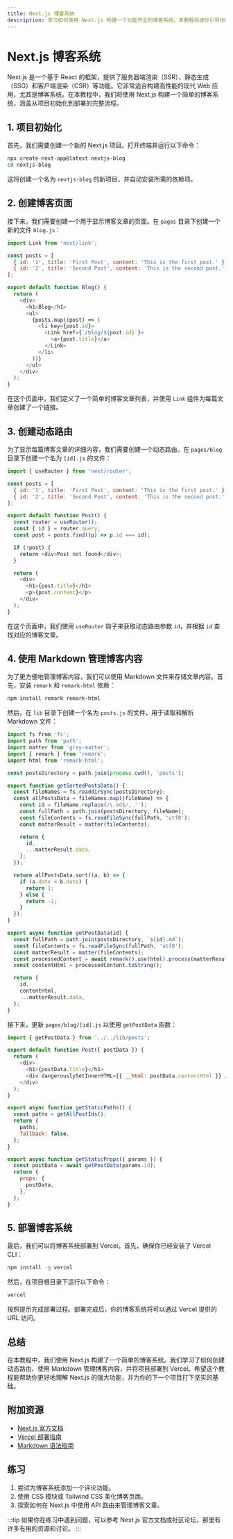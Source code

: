 ```yaml
---
title: Next.js 博客系统
description: 学习如何使用 Next.js 构建一个功能齐全的博客系统。本教程将逐步引导你完成从项目初始化到部署的完整流程，适合初学者。
---
```


# Next.js 博客系统

Next.js 是一个基于 React 的框架，提供了服务器端渲染（SSR）、静态生成（SSG）和客户端渲染（CSR）等功能。它非常适合构建高性能的现代 Web 应用，尤其是博客系统。在本教程中，我们将使用 Next.js 构建一个简单的博客系统，涵盖从项目初始化到部署的完整流程。

## 1. 项目初始化

首先，我们需要创建一个新的 Next.js 项目。打开终端并运行以下命令：

```bash
npx create-next-app@latest nextjs-blog
cd nextjs-blog
```

这将创建一个名为 `nextjs-blog` 的新项目，并自动安装所需的依赖项。

## 2. 创建博客页面

接下来，我们需要创建一个用于显示博客文章的页面。在 `pages` 目录下创建一个新的文件 `blog.js`：

```javascript
import Link from 'next/link';

const posts = [
  { id: '1', title: 'First Post', content: 'This is the first post.' },
  { id: '2', title: 'Second Post', content: 'This is the second post.' },
];

export default function Blog() {
  return (
    <div>
      <h1>Blog</h1>
      <ul>
        {posts.map((post) => (
          <li key={post.id}>
            <Link href={`/blog/${post.id}`}>
              <a>{post.title}</a>
            </Link>
          </li>
        ))}
      </ul>
    </div>
  );
}
```

在这个页面中，我们定义了一个简单的博客文章列表，并使用 `Link` 组件为每篇文章创建了一个链接。

## 3. 创建动态路由

为了显示每篇博客文章的详细内容，我们需要创建一个动态路由。在 `pages/blog` 目录下创建一个名为 `[id].js` 的文件：

```javascript
import { useRouter } from 'next/router';

const posts = [
  { id: '1', title: 'First Post', content: 'This is the first post.' },
  { id: '2', title: 'Second Post', content: 'This is the second post.' },
];

export default function Post() {
  const router = useRouter();
  const { id } = router.query;
  const post = posts.find((p) => p.id === id);

  if (!post) {
    return <div>Post not found</div>;
  }

  return (
    <div>
      <h1>{post.title}</h1>
      <p>{post.content}</p>
    </div>
  );
}
```

在这个页面中，我们使用 `useRouter` 钩子来获取动态路由参数 `id`，并根据 `id` 查找对应的博客文章。

## 4. 使用 Markdown 管理博客内容

为了更方便地管理博客内容，我们可以使用 Markdown 文件来存储文章内容。首先，安装 `remark` 和 `remark-html` 依赖：

```bash
npm install remark remark-html
```

然后，在 `lib` 目录下创建一个名为 `posts.js` 的文件，用于读取和解析 Markdown 文件：

```javascript
import fs from 'fs';
import path from 'path';
import matter from 'gray-matter';
import { remark } from 'remark';
import html from 'remark-html';

const postsDirectory = path.join(process.cwd(), 'posts');

export function getSortedPostsData() {
  const fileNames = fs.readdirSync(postsDirectory);
  const allPostsData = fileNames.map((fileName) => {
    const id = fileName.replace(/\.md$/, '');
    const fullPath = path.join(postsDirectory, fileName);
    const fileContents = fs.readFileSync(fullPath, 'utf8');
    const matterResult = matter(fileContents);

    return {
      id,
      ...matterResult.data,
    };
  });

  return allPostsData.sort((a, b) => {
    if (a.date < b.date) {
      return 1;
    } else {
      return -1;
    }
  });
}

export async function getPostData(id) {
  const fullPath = path.join(postsDirectory, `${id}.md`);
  const fileContents = fs.readFileSync(fullPath, 'utf8');
  const matterResult = matter(fileContents);
  const processedContent = await remark().use(html).process(matterResult.content);
  const contentHtml = processedContent.toString();

  return {
    id,
    contentHtml,
    ...matterResult.data,
  };
}
```

接下来，更新 `pages/blog/[id].js` 以使用 `getPostData` 函数：

```javascript
import { getPostData } from '../../lib/posts';

export default function Post({ postData }) {
  return (
    <div>
      <h1>{postData.title}</h1>
      <div dangerouslySetInnerHTML={{ __html: postData.contentHtml }} />
    </div>
  );
}

export async function getStaticPaths() {
  const paths = getAllPostIds();
  return {
    paths,
    fallback: false,
  };
}

export async function getStaticProps({ params }) {
  const postData = await getPostData(params.id);
  return {
    props: {
      postData,
    },
  };
}
```

## 5. 部署博客系统

最后，我们可以将博客系统部署到 Vercel。首先，确保你已经安装了 Vercel CLI：

```bash
npm install -g vercel
```

然后，在项目根目录下运行以下命令：

```bash
vercel
```

按照提示完成部署过程。部署完成后，你的博客系统将可以通过 Vercel 提供的 URL 访问。

## 总结

在本教程中，我们使用 Next.js 构建了一个简单的博客系统。我们学习了如何创建动态路由、使用 Markdown 管理博客内容，并将项目部署到 Vercel。希望这个教程能帮助你更好地理解 Next.js 的强大功能，并为你的下一个项目打下坚实的基础。

## 附加资源

- [Next.js 官方文档](https://nextjs.org/docs)
- [Vercel 部署指南](https://vercel.com/docs)
- [Markdown 语法指南](https://www.markdownguide.org/)

## 练习

1. 尝试为博客系统添加一个评论功能。
2. 使用 CSS 模块或 Tailwind CSS 美化博客页面。
3. 探索如何在 Next.js 中使用 API 路由来管理博客文章。

:::tip
如果你在练习中遇到问题，可以参考 Next.js 官方文档或社区论坛，那里有许多有用的资源和讨论。
:::
